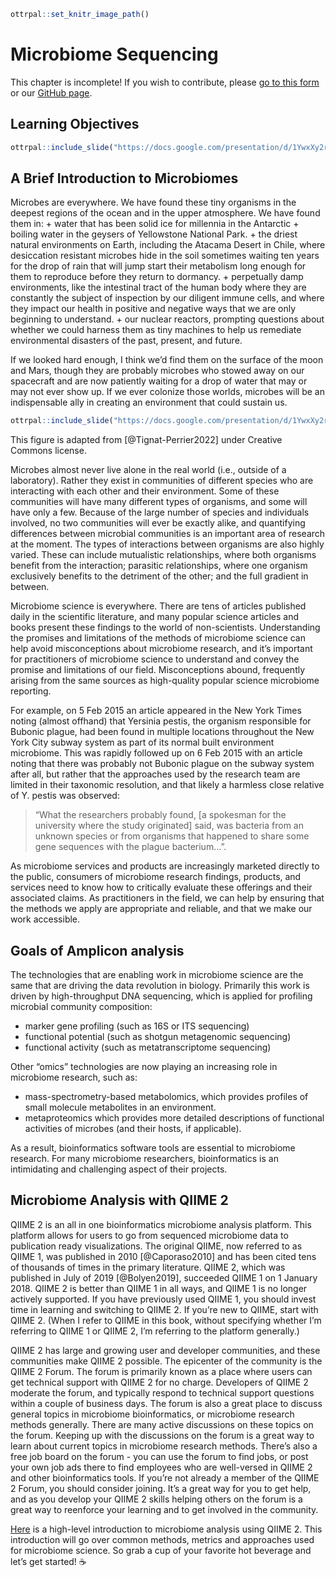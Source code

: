
```r
ottrpal::set_knitr_image_path()
```

# Microbiome Sequencing

<div class = "warning">
This chapter is incomplete! If you wish to contribute, please [go to this form](https://forms.gle/dqYgmKH8XXE2ohwD9) or our [GitHub page](https://github.com/fhdsl/Choosing_Genomics_Tools).
</div>

## Learning Objectives

```r
ottrpal::include_slide("https://docs.google.com/presentation/d/1YwxXy2rnUgbx_7B7ENH9wpDX-j6JpJz6lGVzOkjo0qY/edit#slide=id.g2668d07d0b9_0_0")
```

## A Brief Introduction to Microbiomes


Microbes are everywhere. We have found these tiny organisms in the deepest regions of the ocean and in the upper atmosphere. We have found them in:
+ water that has been solid ice for millennia in the Antarctic
+ boiling water in the geysers of Yellowstone National Park.
+ the driest natural environments on Earth, including the Atacama Desert in Chile, where desiccation resistant microbes hide in the soil sometimes waiting ten years for the drop of rain that will jump start their metabolism long enough for them to reproduce before they return to dormancy.
+ perpetually damp environments, like the intestinal tract of the human body where they are constantly the subject of inspection by our diligent immune cells, and where they impact our health in positive and negative ways that we are only beginning to understand.
+ our nuclear reactors, prompting questions about whether we could harness them as tiny machines to help us remediate environmental disasters of the past, present, and future.

 If we looked hard enough, I think we’d find them on the surface of the moon and Mars, though they are probably microbes who stowed away on our spacecraft and are now patiently waiting for a drop of water that may or may not ever show up. If we ever colonize those worlds, microbes will be an indispensable ally in creating an environment that could sustain us.

```r
ottrpal::include_slide("https://docs.google.com/presentation/d/1YwxXy2rnUgbx_7B7ENH9wpDX-j6JpJz6lGVzOkjo0qY/edit#slide=id.g26ebab787e9_0_0")
```
This figure is adapted from [@Tignat-Perrier2022] under Creative Commons license.

Microbes almost never live alone in the real world (i.e., outside of a laboratory). Rather they exist in communities of different species who are interacting with each other and their environment. Some of these communities will have many different types of organisms, and some will have only a few. Because of the large number of species and individuals involved, no two communities will ever be exactly alike, and quantifying differences between microbial communities is an important area of research at the moment. The types of interactions between organisms are also highly varied. These can include mutualistic relationships, where both organisms benefit from the interaction; parasitic relationships, where one organism exclusively benefits to the detriment of the other; and the full gradient in between.

Microbiome science is everywhere. There are tens of articles published daily in the scientific literature, and many popular science articles and books present these findings to the world of non-scientists. Understanding the promises and limitations of the methods of microbiome science can help avoid misconceptions about microbiome research, and it’s important for practitioners of microbiome science to understand and convey the promise and limitations of our field. Misconceptions abound, frequently arising from the same sources as high-quality popular science microbiome reporting.


For example, on 5 Feb 2015 an article appeared in the New York Times noting (almost offhand) that Yersinia pestis, the organism responsible for Bubonic plague, had been found in multiple locations throughout the New York City subway system as part of its normal built environment microbiome. This was rapidly followed up on 6 Feb 2015 with an article noting that there was probably not Bubonic plague on the subway system after all, but rather that the approaches used by the research team are limited in their taxonomic resolution, and that likely a harmless close relative of Y. pestis was observed: 

>“What the researchers probably found, [a spokesman for the university where the study originated] said, was bacteria from an unknown species or from organisms that happened to share some gene sequences with the plague bacterium…”.


As microbiome services and products are increasingly marketed directly to the public, consumers of microbiome research findings, products, and services need to know how to critically evaluate these offerings and their associated claims. As practitioners in the field, we can help by ensuring that the methods we apply are appropriate and reliable, and that we make our work accessible.

## Goals of Amplicon analysis

The technologies that are enabling work in microbiome science are the same that are driving the data revolution in biology. Primarily this work is driven by high-throughput DNA sequencing, which is applied for profiling microbial community composition:

+ marker gene profiling (such as 16S or ITS sequencing)
+ functional potential (such as shotgun metagenomic sequencing)
+ functional activity (such as metatranscriptome sequencing)

Other “omics” technologies are now playing an increasing role in microbiome research, such as:

+ mass-spectrometry-based metabolomics, which provides profiles of small molecule metabolites in an environment.
+ metaproteomics which provides more detailed descriptions of functional activities of microbes (and their hosts, if applicable).

 As a result, bioinformatics software tools are essential to microbiome research. For many microbiome researchers, bioinformatics is an intimidating and challenging aspect of their projects.


## Microbiome Analysis with QIIME 2
QIIME 2 is an all in one bioinformatics microbiome analysis platform. This platform allows for users to go from sequenced microbiome data to publication ready visualizations. The original QIIME, now referred to as QIIME 1, was published in 2010 [@Caporaso2010] and has been cited tens of thousands of times in the primary literature. QIIME 2, which was published in July of 2019 [@Bolyen2019], succeeded QIIME 1 on 1 January 2018. QIIME 2 is better than QIIME 1 in all ways, and QIIME 1 is no longer actively supported. If you have previously used QIIME 1, you should invest time in learning and switching to QIIME 2. If you’re new to QIIME, start with QIIME 2. (When I refer to QIIME in this book, without specifying whether I’m referring to QIIME 1 or QIIME 2, I’m referring to the platform generally.)

QIIME 2 has large and growing user and developer communities, and these communities make QIIME 2 possible. The epicenter of the community is the QIIME 2 Forum. The forum is primarily known as a place where users can get technical support with QIIME 2 for no charge. Developers of QIIME 2 moderate the forum, and typically respond to technical support questions within a couple of business days. The forum is also a great place to discuss general topics in microbiome bioinformatics, or microbiome research methods generally. There are many active discussions on these topics on the forum. Keeping up with the discussions on the forum is a great way to learn about current topics in microbiome research methods. There’s also a free job board on the forum - you can use the forum to find jobs, or post your own job ads there to find employees who are well-versed in QIIME 2 and other bioinformatics tools. If you’re not already a member of the QIIME 2 Forum, you should consider joining. It’s a great way for you to get help, and as you develop your QIIME 2 skills helping others on the forum is a great way to reenforce your learning and to get involved in the community.

[Here](https://gregcaporaso.github.io/q2book/front-matter/preface.html) is a high-level introduction to microbiome analysis using QIIME 2. This introduction will go over common methods, metrics and approaches used for microbiome science.
So grab a cup of your favorite hot beverage and let’s get started! ☕

